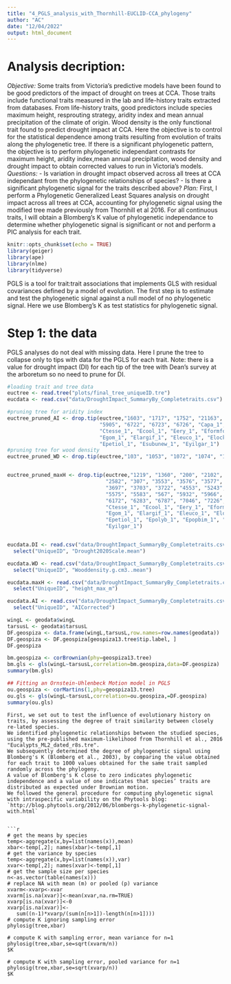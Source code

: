 ```yaml
---
title: "4_PGLS_analysis_with_Thornhill-EUCLID-CCA_phylogeny"
author: "AC"
date: "12/04/2022"
output: html_document
---
```


# Analysis decription:
*Objective:* Some traits from Victoria's predictive models have been found to be good predictors of the impact of drought on trees at CCA. Those traits include functional traits measured in the lab and life-history traits extracted from databases. From life-history traits, good predictors include species maximum height, resprouting strategy, aridity index and mean annual precipitation of the climate of origin. Wood density is the only functional trait found to predict drought impact at CCA.
Here the objective is to control for the statistical dependence among traits resulting from evolution of traits along the phylogenetic tree. If there is a significant phylogenetic pattern, the objective is to perform phylogenetic independant contrasts for maximum height, aridity index,mean annual precipitation, wood density and drought impact to obtain corrected values to run in Victoria's models.
*Questions:*
- Is variation in drought impact observed across all trees at CCA independant from the phylogenetic relationships of species?
- Is there a significant phylogenetic signal for the traits described above?
*Plan:* First, I perform a Phylogenetic Generalized Least Squares analysis on drought impact across all trees at CCA, accounting for phylogenetic signal using the modified tree made previously from Thornhill et al 2016.
For all continuous traits, I will obtain a Blomberg's K value of phylogenetic independance to determine whether phylogenetic signal is significant or not and perform a PIC analysis for each trait.

```r
knitr::opts_chunk$set(echo = TRUE)
library(geiger)
library(ape)
library(nlme)
library(tidyverse)
```

PGLS is a tool for trait:trait associations that implements GLS with residual covariances defined by a model of evolution.
The first step is to estimate and test the phylogenetic signal against a null model of no phylogenetic signal. Here we use Blomberg's K as test statistics for phylogenetic signal. 

# Step 1: the data

PGLS analyses do not deal with missing data. Here I prune the tree to collapse only to tips with data for the PGLS for each trait.
Note: there is a value for drought impact (DI) for each tip of the tree with Dean's survey at the arboretum so no need to prune for DI.
```r
#loading trait and tree data
euctree <- read.tree("plots/final_tree_uniqueID.tre")
eucdata <- read.csv("data/DroughtImpact_SummaryBy_Completetraits.csv")

#pruning tree for aridity index
euctree_pruned_AI <- drop.tip(euctree,"1603", "1717", "1752", "21163", "457", "4801",
                              "5905", "6722", "6723", "6726", "Capa_1", "Cgummi_1",
                              "Ctesse_1", "Ecool_1", "Eery_1", "Eformform_1", "Efrench_1",
                              "Egom_1", "Elargif_1", "Eleuco_1", "Elock_1", "Eperc_1",
                              "Epetiol_1", "Esubunew_1", "Eyilgar_1")
#pruning tree for wood density
euctree_pruned_WD <- drop.tip(euctree,"103", "1053", "1072", "1074", "1076", "1078", "1079", "1081", "1087", "1089", "1090", "1091", "1092", "1094", "1098", "1099", "110", "1101", "1102", "1104", "1105", "1107", "1108", "1109", "1110", "1112", "1114", "1116", "1117", "1119", "1120", "1123", "11239", "1127", "1128", "1129", "113", "1132", "1133","1141", "1146", "1147", "1148", "115", "1150", "1153", "1156", "116", "1160", "1162", "1164", "1165", "1168", "1168", "1170", "1173", "1175", "1176", "1177", "118", "1181", "1181", "1182", "1183", "1187", "1188", "1189", "1190", "1194", "120", "1202", "1208", "121", "1219", "122", "1222", "1232", "1233", "1235", "1236", "1237", "124", "124", "1243", "1246", "125", "1253", "1259", "1261", "1263", "1269", "127", "1271", "1275", "1277", "1278", "1289", "1292", "1297", "1299", "1299", "1300", "1302", "1303", "1306", "1307", "131", "1315", "1316", "1317", "132", "1326", "133", "133", "1331", "1338", "1339", "13398", "135", "1352", "1354", "1360", "13661", "1368", "1369", "137", "137", "138", "139", "1391", "1392", "1393", "140", "1405", "141", "147", "148", "149", "150", "1500", "1506", "1508", "1518", "152", "1520", "1535", "1540", "1542", "1548", "1548", "155", "156", "1561", "1566", "1567", "1569", "157", "1588", "159", "160", "1603", "161", "162", "1626", "1629", "163", "163", "1635", "1636", "1637", "1638", "1639", "164", "1642", "165", "1660", "1661", "1662", "1669", "167", "1674", "168", "1689", "1691", "170", "1703", "1704", "1715", "1717", "1725", "1726", "1730", "1731", "1732", "1732", "1735", "1737", "1739", "1741", "1743", "1745", "1747", "1749", "175", "1750", "1752", "1753", "1755", "1756", "1757", "1762", "1767", "1769", "1772", "1773", "1774", "178", "179", "179", "180", "1800", "1804", "1808", "1811", "1813", "1817", "182", "1826", "1828", "1844", "1847", "185", "1853", "1855", "186", "186", "1861", "187", "1870", "1874", "1878", "188", "1883", "1887", "1892", "1897", "1908", "191", "1910", "1916", "1919", "192", "192", "1928", "1930", "1937", "1939", "1946", "195", "1953", "1955", "196", "1969", "197", "1975", "1976", "1979", "1983", "1986", "1989", "199", "200", "201", "202", "204", "205", "206", "2065", "2068", "207", "2073", "208", "2082", "2082", "2084", "2090", "2092", "2093", "2098", "210", "2102", "2103", "211", "2112", "2114", "2115", "21163", "2117", "2118", "2120", "2123", "2129", "213", "2135", "2142", "2160", "2163", "2166", "218", "2182", "2183", "2184", "2190", "2192", "2198", "220", "2202", "221", "2211", "2212", "2218", "222", "2223", "2227", "2228", "2229", "2230", "2232", "2235", "2243", "2245", "2247", "2248", "225", "2259", "2262", "227", "2272", "2272", "2284", "2286", "2287", "230", "2300", "2303", "2306", "2319", "232", "234", "235", "236", "237", "238", "239", "240", "241", "243", "2430", "2434", "2435", "2436", "244", "2440", "2441", "2447", "245", "245", "2456", "2458", "2464", "248", "2488", "2489", "249", "2498", "2500", "2502", "2505", "251", "2514", "2518", "252", "2524", "2526", "2527", "2528", "2531", "2531", "2536", "2538", "2539", "2542", "2543", "2544", "2547", "2549", "2550", "2551", "2552", "2557", "2558", "2561", "2569", "2582", "2587", "2593", "2596", "261", "261", "2619", "2631", "2633", "265", "266", "267", "2678", "2684", "2689", "269", "270", "271", "2715", "2717", "272", "2726", "273", "2730", "2732", "2733", "2738", "2752", "2756", "276", "2767", "277", "2774", "2776", "2781", "2784", "2787", "279", "2790", "280", "2800", "2801", "2802", "281", "282", "284", "285", "286", "287", "2879", "288", "2884", "2886", "2890", "2896", "290", "2901", "2905", "2908", "291", "2911", "2917", "292", "2921", "2928", "293", "294", "2941", "2943", "2946", "2948", "2949", "295", "2950", "2951", "2952", "2955", "2959", "296", "2964", "297", "298", "299", "300", "301", "302", "303", "304", "305", "306", "306", "307", "308", "310", "311", "312", "313", "314", "315", "316", "317", "3172", "3177", "3178", "3179", "318", "3182", "319", "3203", "3204", "3209", "321", "3211", "3212", "322", "324", "325", "326", "327", "328", "329", "330", "331", "333", "335", "337", "338", "340", "341", "342", "3421", "3423", "3424", "3426", "343", "3436", "3437", "3439", "344", "3441", "3445", "3447", "3448", "3449", "3451", "3453", "3454", "3457", "3458", "3460", "3468", "347", "3477", "3482", "3486", "3488", "3496", "3497", "3498", "3503", "351", "3514", "3516", "3519", "3525", "3527", "3530", "3532", "3533", "3539", "3544", "3545", "3550", "3553", "3554", "3556", "3557", "3559", "3561", "3562", "3563", "3564", "3567", "3568", "3569", "3570", "3571", "3574", "3575", "3576", "3577", "3578", "3583", "3584", "3587", "3588", "3590", "3592", "3596", "3600", "3601", "3602", "3604", "3607", "3608", "361", "3613", "3616", "3618", "3619", "3620", "3625", "3627", "3630", "3631", "3633", "3634", "3635", "3637", "3639", "3641", "3642", "3643", "3644", "3645", "3646", "3647", "3648", "3650", "3653", "3656", "3661", "3662", "3665", "3667", "3669", "3670", "3671", "3673", "3675", "3676", "3678", "3681", "3683", "3685", "3691", "3695", "3697", "3698", "3699", "3700", "3703", "3705", "3706", "3711", "3712", "3715", "3721", "3722", "3724", "3725", "3727", "3731", "3739", "3744", "3746", "3754", "3759", "3762", "3768", "3779", "3786", "3788", "3789", "3799", "3806", "3806", "3813", "3814", "3829", "3831", "3877", "3880", "3882", "3897", "3973", "4177", "4177", "4181", "4186", "4192", "4197", "4204", "4226", "4236", "4241", "4284", "4288", "4305", "4306", "4310", "4310", "4311", "4313", "4314", "4318", "4319", "4412", "4425", "4437", "444", "447", "449", "4513", "4516", "453", "4539", "4542", "4546", "4550", "4553", "4555", "457", "4570", "4571", "4572", "4579", "4587", "4588", "4597", "460", "4604", "4611", "4629", "4632", "4635", "468", "4700", "473", "4733", "4736", "4745", "4793", "4796", "4799", "4800", "4801", "4805", "4867", "487", "4883", "500", "5010", "5022", "5024", "5025", "5033", "5040", "5046", "505", "5053", "5057", "5061", "5062", "5071", "5071", "5074", "5075", "5077", "5081", "5112", "5117", "5121", "5128", "5133", "5136", "5137", "5141", "5144", "515", "5156", "516", "518", "5180", "5180", "5196", "520", "5200", "5203", "5205", "5219", "522", "5229", "523", "5230", "5243", "5247", "5249", "525", "5250", "5252", "5256", "526", "5262", "5263", "5265", "5266", "527", "5271", "5279", "5281", "5285", "533", "536", "539", "541", "5453", "5455", "5456", "5458", "5460", "5463", "5466", "5468", "547", "5472", "5477", "5478", "548", "5487", "549", "5492", "5493", "5496", "5503", "5507", "5509", "551", "5513", "5514", "5518", "5523", "553", "5535", "5536", "5538", "5541", "5542", "5543", "555", "5550", "5551", "5554", "5556", "5567", "5568", "5570", "5571", "5575", "5577", "5578", "558", "5583", "5585", "5588", "559", "5592", "5593", "5596", "5603", "5610", "565", "5660", "567", "5671", "5672", "5689", "569", "5693", "57", "57", "5708", "574", "5747", "5750", "5750", "576", "5778", "5804", "5806", "581", "5810", "5812", "583", "5868", "5869", "5872", "5905", "5907", "5908", "591", "5915", "5924", "5929", "5932", "5933", "5936", "5938", "594", "5966", "5976", "5983", "5992", "5993", "5994", "5996", "5997", "60", "600", "6000", "6005", "6010", "6015", "6016", "6017", "602", "6021", "6022", "6025", "6026", "6085", "609", "6093", "6095", "6097", "6098", "6099", "6104", "6105", "6106", "6108", "611", "6114", "6119", "612", "6121", "6136", "6147", "6148", "615", "6157", "6158", "6160", "6164", "6168", "6170", "6171", "6172", "6173", "6175", "6176", "6177", "618", "6191", "6194", "6196", "6197", "620", "6203", "6205", "6206", "6217", "622", "6228", "6231", "624", "6241", "6242", "6249", "6258", "6263", "6276", "6277", "6282", "6283", "6284", "629", "6297", "630", "6303", "6306", "6307", "6312", "6319", "632", "6323", "633", "6333", "6349", "6350", "6355", "6359", "636", "6370", "6377", "6378", "6382", "6383", "6387", "6388", "6389", "640", "6401", "6403", "6413", "6414", "6419", "642", "6422", "6438", "6447", "6449", "6453", "6455", "6456", "6457", "6464", "6472", "6473", "6474", "6475", "648", "6482", "6486", "649", "6491", "6495", "6497", "6499", "650", "6502", "654", "656", "661", "6637", "664", "6640", "6641", "6645", "6646", "6652", "6661", "6682", "669", "6691", "6693", "6697", "670", "6703", "6705", "6707", "672", "6721", "6722", "6723", "6726", "6736", "6742", "6746", "675", "676", "676", "6780", "6781", "6782", "6783", "6784", "6785", "6786", "6787", "6791", "6793", "6794", "6795", "6796", "6798", "6801", "6806", "6807", "682", "684", "6866", "6867", "687", "688", "6916", "6921", "6926", "6928", "6931", "6939", "694", "6941", "6943", "6945", "6947", "6951", "6955", "6956", "696", "6985", "6993", "6996", "6997", "7001", "701", "702", "702", "704", "7046", "7047", "706", "708", "711", "714", "714", "715", "7220", "7223", "7224", "7226", "7227", "7228", "7229", "7230", "7233", "7234", "7235", "7236", "725", "7285", "7295", "7300", "7307", "7311", "7312", "7315", "7318", "732", "7324", "7354", "7355", "7356", "7357", "7358", "7359", "7360", "7361", "7363", "7364", "7365", "7366", "7367", "7369", "737", "7371", "7372", "7378", "7379", "7382", "7385", "7387", "7389", "7390", "7398", "7399", "7400", "7402", "7403", "7406", "7407", "7410", "7411", "7412", "7425", "7426", "7427", "760", "762", "763", "772", "776", "779", "781", "792", "8", "804", "805", "812", "824", "928", "929", "93", "930", "931", "933", "936", "938", "939", "941", "944", "946", "947", "948", "949", "950", "981", "983", "Capa_1", "Cgummi_1", "Ctesse_1", "Ealb_1", "Ecool_1", "Eery_1", "Eformform_1", "Efrench_1", "Egillii_1", "Egom_1", "Elargif_1", "Eleuco_1", "Elock_1", "Eperc_1", "Epetiol_1", "Epolyb_1", "Epopbim_1", "Esocia_1", "Esubunew_1", "Eyilgar_1")


euctree_pruned_maxH <- drop.tip(euctree,"1219", "1360", "200", "2102", "21163", "2557",
                                "2582", "307", "3553", "3576", "3577", "3587", "3648",
                                "3697", "3703", "3722", "4553", "5243", "5247", "5250",
                                "5575", "5583", "567", "5932", "5966", "6095", "6098",
                                "6172", "6283", "6787", "7046", "7226", "Capa_1", "Cgummi_1",
                                "Ctesse_1", "Ecool_1", "Eery_1", "Eformform_1", "Efrench_1",
                                "Egom_1", "Elargif_1", "Eleuco_1", "Elock_1", "Eperc_1",
                                "Epetiol_1", "Epolyb_1", "Epopbim_1", "Esocia_1", "Esubunew_1",
                                "Eyilgar_1")


eucdata.DI <- read.csv("data/DroughtImpact_SummaryBy_Completetraits.csv") %>% 
  select("UniqueID", "Drought2020Scale.mean")

eucdata.WD <- read.csv("data/DroughtImpact_SummaryBy_Completetraits.csv") %>% 
  select("UniqueID", "Wooddensity.g.cm3..mean")

eucdata.maxH <- read.csv("data/DroughtImpact_SummaryBy_Completetraits.csv") %>% 
  select("UniqueID", "height_max_m")

eucdata.AI <- read.csv("data/DroughtImpact_SummaryBy_Completetraits.csv") %>% 
  select("UniqueID", "AICorrected")

wingL <- geodata$wingL
tarsusL <- geodata$tarsusL
DF.geospiza <- data.frame(wingL,tarsusL,row.names=row.names(geodata))
DF.geospiza <- DF.geospiza[geospiza13.tree$tip.label, ]
DF.geospiza

bm.geospiza <- corBrownian(phy=geospiza13.tree)
bm.gls <- gls(wingL~tarsusL,correlation=bm.geospiza,data=DF.geospiza)
summary(bm.gls)

## Fitting an Ornstein-Uhlenbeck Motion model in PGLS
ou.geospiza <- corMartins(1,phy=geospiza13.tree)
ou.gls <- gls(wingL~tarsusL,correlation=ou.geospiza,=DF.geospiza)
summary(ou.gls)

```
```
First, we set out to test the influence of evolutionary history on traits, by assessing the degree of trait similarity between closely re-lated species.
We identified phylogenetic relationships between the studied species, using the pre-published maximum-likelihood from Thornhill et al., 2016 "Eucalypts_ML2_dated_r8s.tre".
We subsequently determined the degree of phylogenetic signal using Blomberg's K (Blomberg et al., 2003), by comparing the value obtained for each trait to 1000 values obtained for the same trait sampled randomly across the phylogeny.
A value of Blomberg's K close to zero indicates phylogenetic independence and a value of one indicates that species’ traits are distributed as expected under Brownian motion.
We followed the general procedure for computing phylogenetic signal with intraspecific variability on the Phytools blog: `http://blog.phytools.org/2012/06/blombergs-k-phylogenetic-signal-with.html`


```r
# get the means by species
temp<-aggregate(x,by=list(names(x)),mean)
xbar<-temp[,2]; names(xbar)<-temp[,1]
# get the variance by species
temp<-aggregate(x,by=list(names(x)),var)
xvar<-temp[,2]; names(xvar)<-temp[,1]
# get the sample size per species
n<-as.vector(table(names(x)))
# replace NA with mean (m) or pooled (p) variance
xvarm<-xvarp<-xvar
xvarm[is.na(xvar)]<-mean(xvar,na.rm=TRUE)
xvarp[is.na(xvar)]<-0
xvarp[is.na(xvar)]<-
   sum((n-1)*xvarp/(sum(n[n>1])-length(n[n>1])))
# compute K ignoring sampling error
phylosig(tree,xbar)

# compute K with sampling error, mean variance for n=1
phylosig(tree,xbar,se=sqrt(xvarm/n))
$K

# compute K with sampling error, pooled variance for n=1
phylosig(tree,xbar,se=sqrt(xvarp/n))
$K

```

